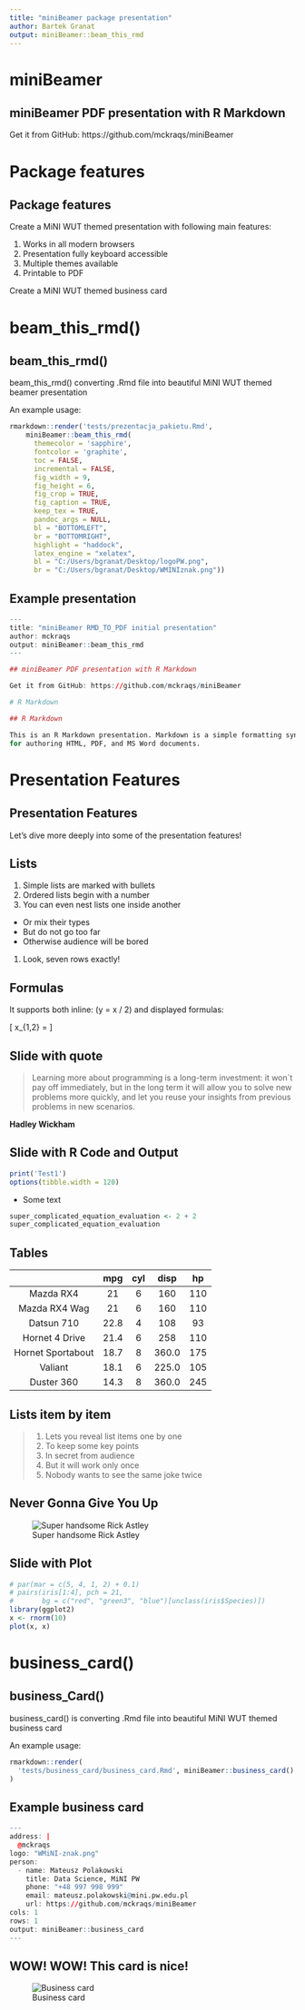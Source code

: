 ```yaml
---
title: "miniBeamer package presentation"
author: Bartek Granat
output: miniBeamer::beam_this_rmd
---
```


# miniBeamer

## miniBeamer PDF presentation with R Markdown

Get it from GitHub: https://github.com/mckraqs/miniBeamer

# Package features

## Package features

Create a MiNI WUT themed presentation with following main features: 

1. Works in all modern browsers
2. Presentation fully keyboard accessible
3. Multiple themes available
4. Printable to PDF

Create a MiNI WUT themed business card

# beam_this_rmd()

## beam_this_rmd()

beam_this_rmd() converting .Rmd file into beautiful MiNI WUT themed beamer presentation

An example usage:

```r
rmarkdown::render('tests/prezentacja_pakietu.Rmd', 
    miniBeamer::beam_this_rmd(
      themecolor = 'sapphire',
      fontcolor = 'graphite',
      toc = FALSE,
      incremental = FALSE,
      fig_width = 9,
      fig_height = 6,
      fig_crop = TRUE,
      fig_caption = TRUE,
      keep_tex = TRUE,
      pandoc_args = NULL,
      bl = "BOTTOMLEFT",
      br = "BOTTOMRIGHT",
      highlight = "haddock",
      latex_engine = "xelatex",
      bl = "C:/Users/bgranat/Desktop/logoPW.png",
      br = "C:/Users/bgranat/Desktop/WMINIznak.png"))
```

## Example presentation

```r
---
title: "miniBeamer RMD_TO_PDF initial presentation"
author: mckraqs
output: miniBeamer::beam_this_rmd
---

## miniBeamer PDF presentation with R Markdown

Get it from GitHub: https://github.com/mckraqs/miniBeamer

# R Markdown

## R Markdown

This is an R Markdown presentation. Markdown is a simple formatting syntax
for authoring HTML, PDF, and MS Word documents.
```

# Presentation Features

## Presentation Features

Let's dive more deeply into some of the presentation features!

## Lists

1. Simple lists are marked with bullets
1. Ordered lists begin with a number
1. You can even nest lists one inside another
* Or mix their types
* But do not go too far
* Otherwise audience will be bored
1. Look, seven rows exactly!

## Formulas

It supports both inline: \(y = x / 2\) and displayed formulas:

  \[ x_{1,2} = \frac{- b \pm \sqrt{b^2 - 4ac}}{2a} \]

## Slide with quote

> Learning more about programming is a long-term investment: it won`t pay off immediately, but in the long term it will allow you to solve new problems more quickly, and let you reuse your insights from previous problems in new scenarios.

**Hadley Wickham**

## Slide with R Code and Output

```r
print('Test1')
options(tibble.width = 120)
```

- Some text

```r
super_complicated_equation_evaluation <- 2 + 2
super_complicated_equation_evaluation
```

## Tables

|                   |  mpg  |  cyl  |  disp  |  hp  |
  |:-----------------:|:-----:|:-----:|:------:|:----:|
  |     Mazda RX4     | 21    |   6   |  160   | 110  |
  |   Mazda RX4 Wag   | 21    |   6   |  160   | 110  |
  |    Datsun 710     | 22.8  |   4   |  108   |  93  |
  |   Hornet 4 Drive  | 21.4  |   6   |  258   | 110  |
  | Hornet Sportabout | 18.7  |   8   |  360.0 | 175  |
  |       Valiant     | 18.1  |   6   |  225.0 | 105  |
  |      Duster 360   | 14.3  |   8   |  360.0 | 245  |

## Lists item by item

> 1. Lets you reveal list items one by one
> 2. To keep some key points
> 3. In secret from audience
> 4. But it will work only once
> 5. Nobody wants to see the same joke twice

## Never Gonna Give You Up

![Super handsome Rick Astley](foto.jpg)

## Slide with Plot

```r
# par(mar = c(5, 4, 1, 2) + 0.1)
# pairs(iris[1:4], pch = 21,
#       bg = c("red", "green3", "blue")[unclass(iris$Species)])
library(ggplot2)
x <- rnorm(10)
plot(x, x)
```

# business_card()

## business_Card()

business_card() is converting .Rmd file into beautiful MiNI WUT themed business card

An example usage:

```r
rmarkdown::render(
  'tests/business_card/business_card.Rmd', miniBeamer::business_card()
)
```

## Example business card

```r
---
address: |
  @mckraqs
logo: "WMiNI-znak.png"
person:
  - name: Mateusz Polakowski
    title: Data Science, MiNI PW
    phone: "+48 997 998 999"
    email: mateusz.polakowski@mini.pw.edu.pl
    url: https://github.com/mckraqs/miniBeamer
cols: 1
rows: 1
output: miniBeamer::business_card
---
```

## WOW! WOW! This card is nice!

![Business card](card.png)
